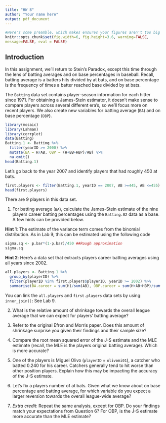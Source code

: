 ```yaml
---
title: "HW 8"
author: "Your name here"
output: pdf_document
---
```


```r
#Here's some preamble, which makes ensures your figures aren't too big
knitr::opts_chunk$set(fig.width=6, fig.height=3.6, warning=FALSE,
message=FALSE, eval = FALSE)
```

## Introduction

In this assignment, we'll return to Stein's Paradox, except this time through the lens of batting averages and on base percentages in baseball. Recall, batting average is a batters hits divided by at bats, and on base percentage is the frequency of times a batter reached base divided by at bats. 

The `Batting` data set contains player-season information for each hitter since 1971. For obtaining a James-Stein estimator, it doesn't make sense to compare players across several different era's, so we'll focus more on recent players. We also create new variables for batting average (`BA`) and on base percentage (`OBP`).

```r
library(mosaic)
library(Lahman)
library(corrplot)
data(Batting)
Batting.1 <- Batting %>%
  filter(yearID >= 2000) %>%
  mutate(BA = H/AB, OBP = (H+BB+HBP)/AB) %>%
  na.omit()
head(Batting.1)
```

Let's go back to the year 2007 and identify players that had roughly 450 at bats. 

```r
first.players <- filter(Batting.1, yearID == 2007, AB >=445, AB <=455)
head(first.players)
```

There are 9 players in this data set.

1. For batting average (`BA`), calculate the James-Stein estimate of the nine players career batting percentages using the `Batting.02` data as a base. A few hints can be provided below. 

**Hint 1**: The estimate of the variance term comes from the binomial distribution. As in Lab 9, this can be estimated using the following code

```r
sigma.sq <- p.bar*(1-p.bar)/450 ##Rough approximation
sigma.sq
```

**Hint 2**: Here's a data set that extracts players career batting averages using all years since 2002. 

```r
all.players <- Batting.1 %>%
  group_by(playerID) %>%
  filter(playerID %in% first.players$playerID, yearID >= 2002) %>%
  summarise(BA.career = sum(H)/sum(AB), OBP.career = sum(H+AB+HBP)/sum(AB))
```

You can link the `all.players` and `first.players` data sets by using `inner_join()`: See Lab 9. 


2. What is the relative amount of shrinkage towards the overall league average that we can expect for players' batting average? 


3. Refer to the original Efron and Morris paper. Does this amount of shrinkage surprise you given their findings and their sample size?


4. Compare the root mean squared error of the J-S estimate and the MLE estimate (recall, the MLE is the players original batting average). Which is more accurate?


5. One of the players is Miguel Olivo (`playerID` = `olivomi01`), a catcher who batted 0.240 for his career. Catchers generally tend to hit worse than other position players. Explain how this may be impacting the accuracy of the J-S estimate.


6. Let's fix a players number of at bats. Given what we know about on base percentage and batting average, for which variable do you expect a larger reversion towards the overall league-wide average? 


7. *Extra credit*: Repeat the same analysis, except for OBP. Do your findings match your expectations from Question 6?  For OBP, is the J-S estimate more accurate than the MLE estimate?


